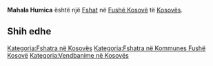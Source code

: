 {{Fshat në Kosovës
 | Emri                = Mahala Humica
| srp_N_name = Mahala Humica
| srp_N_FULL_NAME_RO = Mahala Humica
| srp_N_FULL_NAME_ND_RO = Mahala Humica
| srp_N_SORT_NAME_RG = MAHALAHUMICA
| srp_N_FULL_NAME_RG = Mahala Humica
| srp_N_FULL_NAME_ND_RG = Mahala Humica

 | Emri (Rasa dhanore) = 
 | Figura              = 
 | Shteti              = Kosovo
 | Komuna              = Fushë Kosovë
 | Kodi postar         = 
 | Sipërfaqja          = 

 | Popullsia           = 

 | Regj. i popullsisë  = 
 | Dend. e popullsisë  = 
 | Faqja zyrtare       = 
 <!--- Koordinatat ----> 
 | Gjerësia            = 42.688611
 | Gjatësia            = 21.526667
 | Lartësia            = 
}}
'''Mahala Humica''' është një [[Fshat]] në [[Fushë Kosovë]] të [[Kosovës]].

<!-- == Gjeografia == -->
<!-- == Historia == -->
<!-- == Demografia == -->
== Shih edhe ==
{{Komuna Fushë Kosovë}}
{{Kosovo-Administrata-Cung}}

[[Kategoria:Fshatra në Kosovës]]
[[Kategoria:Fshatra në Kommunes Fushë Kosovë]]
[[Kategoria:Vendbanime në Kosovës]]